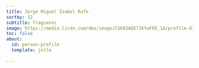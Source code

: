 ```yaml
---
title: Jorge Miguel Isabel Rufo
sortby: 12
subtitle: Tragsatec
image: https://media.licdn.com/dms/image/C5603AQE71KYwF05_1A/profile-displayphoto-shrink_800_800/0/1517239150105?e=2147483647&v=beta&t=p0cioBPoW2-lGzKvhwxP3DIs47J5qf_K3XBmUsxLVys
toc: false
about:
  id: person-profile
  template: jolla
 
---
```


:::{#person-profile}
:::




